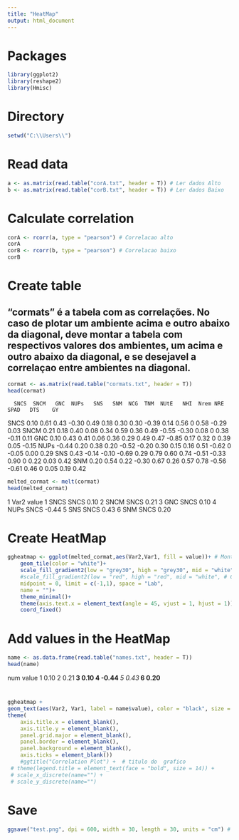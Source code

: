 ---
title: "HeatMap"
output: html_document
---

# Packages
```{r}
library(ggplot2)
library(reshape2)
library(Hmisc)
```

# Directory
```{r}
setwd("C:\\Users\\")
```

# Read data
```{r}
a <- as.matrix(read.table("corA.txt", header = T)) # Ler dados Alto
b <- as.matrix(read.table("corB.txt", header = T)) # Ler dados Baixo
```


# Calculate correlation
```{r}
corA <- rcorr(a, type = "pearson") # Correlacao alto
corA
corB <- rcorr(b, type = "pearson") # Correlacao baixo
corB
```

# Create table
## "cormats" é a tabela com as correlações. No caso de plotar um ambiente acima e outro abaixo da diagonal, deve montar a tabela com respectivos valores dos ambientes, um acima e outro abaixo da diagonal, e se desejavel a correlaçao entre ambientes na diagonal.
```{r}
cormat <- as.matrix(read.table("cormats.txt", header = T)) 
head(cormat)
```
      SNCS  SNCM   GNC  NUPs   SNS   SNM  NCG  TNM  NUtE   NHI  Nrem NRE  SPAD   DTS    GY
SNCS  0.10  0.61  0.43 -0.30  0.49  0.18 0.30 0.30 -0.39  0.14  0.56   0  0.58 -0.29  0.03
SNCM  0.21  0.18  0.40  0.08  0.34  0.59 0.36 0.49 -0.55 -0.30  0.08   0  0.38 -0.11  0.11
GNC   0.10  0.43  0.41  0.06  0.36  0.29 0.49 0.47 -0.85  0.17  0.32   0  0.39  0.05 -0.15
NUPs -0.44  0.20  0.38  0.20 -0.52 -0.20 0.30 0.15  0.16  0.51 -0.62   0 -0.05  0.00  0.29
SNS   0.43 -0.14 -0.10 -0.69  0.29  0.79 0.60 0.74 -0.51 -0.33  0.90   0  0.22  0.03  0.42
SNM   0.20  0.54  0.22 -0.30  0.67  0.26 0.57 0.78 -0.56 -0.61  0.46   0  0.05  0.19  0.42


```{r}
melted_cormat <- melt(cormat)
head(melted_cormat)
```
1 Var2 value
1 SNCS SNCS  0.10
2 SNCM SNCS  0.21
3  GNC SNCS  0.10
4 NUPs SNCS -0.44
5  SNS SNCS  0.43
6  SNM SNCS  0.20

# Create HeatMap
```{r}
ggheatmap <- ggplot(melted_cormat,aes(Var2,Var1, fill = value))+ # Montar heatmap
	geom_tile(color = "white")+ 
	scale_fill_gradient2(low = "grey30", high = "grey30", mid = "white", # Cores do heatmap escala de cinza
	#scale_fill_gradient2(low = "red", high = "red", mid = "white", # Cores do heatmap escala em vermelho
	midpoint = 0, limit = c(-1,1), space = "Lab",
	name = "")+
	theme_minimal()+
	theme(axis.text.x = element_text(angle = 45, vjust = 1, hjust = 1))+ # texto do eixo x em 45 graus
	coord_fixed()
```

# Add values in the HeatMap
```{r}
name <- as.data.frame(read.table("names.txt", header = T))
head(name)
```
  num    value
1     0.10
2   0.21**
3     0.10
4 -0.44***
5  0.43***
6   0.20**

#
```{r}
ggheatmap +
geom_text(aes(Var2, Var1, label = name$value), color = "black", size = 2.7)+ # configurar texto
theme(
	axis.title.x = element_blank(),
	axis.title.y = element_blank(),
	panel.grid.major = element_blank(),
	panel.border = element_blank(),
	panel.background = element_blank(),
	axis.ticks = element_blank())
	#ggtitle("Correlation Plot") +  # titulo do  grafico
 # theme(legend.title = element_text(face = "bold", size = 14)) + 
 # scale_x_discrete(name="") +
 # scale_y_discrete(name="")
```

# Save
```{r}
ggsave("test.png", dpi = 600, width = 30, length = 30, units = "cm") # salvar grafico
```

